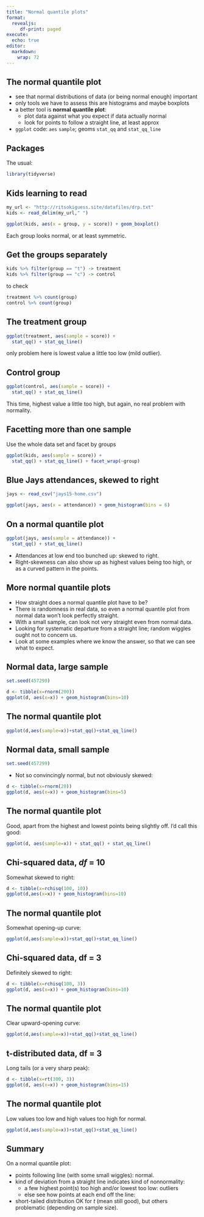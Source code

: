 ```yaml
---
title: "Normal quantile plots"
format: 
  revealjs:
     df-print: paged
execute:
  echo: true
editor: 
  markdown: 
    wrap: 72
---
```



## The normal quantile plot

- see that normal distributions of data (or being normal enough) important
- only tools we have to assess this are histograms and maybe boxplots
- a better tool is **normal quantile plot**:
  - plot data against what you expect if data actually normal
  - look for points to follow a straight line, at least approx
- `ggplot` code: `aes` `sample`; geoms `stat_qq` and `stat_qq_line` 

## Packages

The usual:

```r
library(tidyverse)
```

  
## Kids learning to read

```r
my_url <- "http://ritsokiguess.site/datafiles/drp.txt"
kids <- read_delim(my_url," ")
```


```r
ggplot(kids, aes(x = group, y = score)) + geom_boxplot()
```
Each group looks normal, or at least symmetric.

## Get the groups separately

```r
kids %>% filter(group == "t") -> treatment
kids %>% filter(group == "c") -> control
```

to check

```r
treatment %>% count(group)
control %>% count(group)
```

## The treatment group

```r
ggplot(treatment, aes(sample = score)) + 
  stat_qq() + stat_qq_line()
```
only problem here is lowest value a little too low (mild outlier).

## Control group

```r
ggplot(control, aes(sample = score)) + 
  stat_qq() + stat_qq_line()
```

This time, highest value a little too high, but again, no real problem with normality.

## Facetting more than one sample

Use the whole data set and facet by groups

```r
ggplot(kids, aes(sample = score)) + 
  stat_qq() + stat_qq_line() + facet_wrap(~group)
```


## Blue Jays attendances, skewed to right

```r
jays <- read_csv("jays15-home.csv")
```


```r
ggplot(jays, aes(x = attendance)) + geom_histogram(bins = 6)
```

## On a normal quantile plot

```r
ggplot(jays, aes(sample = attendance)) + 
  stat_qq() + stat_qq_line()
```

   
- Attendances at low end too bunched up: skewed to right. 
- Right-skewness can also show up as highest values being too high, or as a curved pattern in the points.

## More normal quantile plots
- How straight does a normal quantile plot have to be?
- There is randomness in real data, so even a normal quantile plot from
normal data won’t look perfectly straight.
- With a small sample, can look not very straight even from normal
data.
- Looking for systematic departure from a straight line; random wiggles
ought not to concern us.
- Look at some examples where we know the answer, so that we can
see what to expect.

## Normal data, large sample

```r
set.seed(457299)
```


```r
d <- tibble(x=rnorm(200))
ggplot(d, aes(x=x)) + geom_histogram(bins=10)
```

## The normal quantile plot

```r
ggplot(d,aes(sample=x))+stat_qq()+stat_qq_line()
```

## Normal data, small sample

```r
set.seed(457299)
```

- Not so convincingly normal, but not obviously skewed:


```r
d <- tibble(x=rnorm(20))
ggplot(d, aes(x=x)) + geom_histogram(bins=5)
```


## The normal quantile plot

Good, apart from the highest and lowest points being slightly off. I’d call
this good:


```r
ggplot(d, aes(sample=x)) + stat_qq() + stat_qq_line()
```

## Chi-squared data, *df* = 10

Somewhat skewed to right:

```r
d <- tibble(x=rchisq(100, 10))
ggplot(d,aes(x=x)) + geom_histogram(bins=10)
```



## The normal quantile plot

Somewhat opening-up curve:

```r
ggplot(d,aes(sample=x))+stat_qq()+stat_qq_line()
```


## Chi-squared data, df = 3

Definitely skewed to right:

```r
d <- tibble(x=rchisq(100, 3))
ggplot(d, aes(x=x)) + geom_histogram(bins=10)
```



## The normal quantile plot

Clear upward-opening curve:

```r
ggplot(d,aes(sample=x))+stat_qq()+stat_qq_line()
```



## t-distributed data, df = 3

Long tails (or a very sharp peak):

```r
d <- tibble(x=rt(300, 3))
ggplot(d, aes(x=x)) + geom_histogram(bins=15)
```



## The normal quantile plot

Low values too low and high values too high for normal.

```r
ggplot(d,aes(sample=x))+stat_qq()+stat_qq_line()
```

## Summary

On a normal quantile plot:

- points following line (with some small wiggles): normal.
- kind of deviation from a straight line indicates kind of nonnormality:
  - a few highest point(s) too high and/or lowest too low: outliers
  - else see how points at each end off the line:
  
  \vspace{2ex}
  
  \begin{center}
  
  \begin{tabular}{lcc}
  \hline
  & \multicolumn{2}{c}{High points}\\
  Low points & Too low & too high\\
  \hline
  Too low & Skewed left & Long tails\\
  Too high & Short tails & Skewed right \\
  \hline
  
  \end{tabular}
  
  \end{center}
  
  \vspace{2ex}
  
- short-tailed distribution OK for $t$ (mean still good), but others problematic (depending on sample size).  


